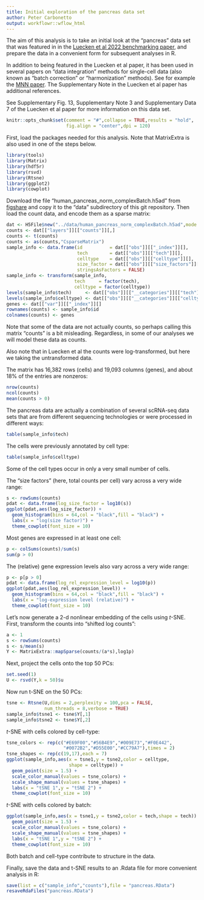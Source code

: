 ```yaml
---
title: Initial exploration of the pancreas data set
author: Peter Carbonetto
output: workflowr::wflow_html
---
```


The aim of this analysis is to take an initial look at the "pancreas"
data set that was featured in in the
[Luecken et al 2022 benchmarking paper][luecken-2022], and prepare the
data in a convenient form for subsequent analyses in R.

In addition to being featured in the Luecken et al paper, it has been
used in several papers on "data integration" methods for single-cell
data (also known as "batch correction" or "harmonization" methods).
See for example the [MNN paper][mnn-paper]. The Supplementary Note in the Luecken et al paper has additional references.

See Supplementary Fig. 13, Supplementary Note 3 and Supplementary Data
7 of the Luecken et al paper for more information on this data set.

```r
knitr::opts_chunk$set(comment = "#",collapse = TRUE,results = "hold",
                      fig.align = "center",dpi = 120)
```

First, load the packages needed for this analysis. Note that
MatrixExtra is also used in one of the steps below.

```r
library(tools)
library(Matrix)
library(hdf5r)
library(rsvd)
library(Rtsne)
library(ggplot2)
library(cowplot)
```

Download the file "human_pancreas_norm_complexBatch.h5ad" from
[figshare][figshare] and copy it to the "data" subdirectory of this
git repository. Then load the count data, and encode them as a sparse
matrix:

```r
dat <- H5File$new("../data/human_pancreas_norm_complexBatch.h5ad",mode = "r")
counts <- dat[["layers"]][["counts"]][,]
counts <- t(counts)
counts <- as(counts,"CsparseMatrix")
sample_info <- data.frame(id          = dat[["obs"]][["_index"]][],
                          tech        = dat[["obs"]][["tech"]][],
						  celltype    = dat[["obs"]][["celltype"]][],
						  size_factor = dat[["obs"]][["size_factors"]][],
                          stringsAsFactors = FALSE)
sample_info <- transform(sample_info,
                         tech     = factor(tech),
                         celltype = factor(celltype))
levels(sample_info$tech)     <- dat[["obs"]][["__categories"]][["tech"]][]
levels(sample_info$celltype) <- dat[["obs"]][["__categories"]][["celltype"]][]
genes <- dat[["var"]][["_index"]][]
rownames(counts) <- sample_info$id
colnames(counts) <- genes
```

Note that some of the data are not actually counts, so perhaps calling
this matrix "counts" is a bit misleading. Regardless, in some of our
analyses we will model these data as counts.

Also note that in Luecken et al the counts were log-transformed, but
here we taking the untransformed data.

The matrix has 16,382 rows (cells) and 19,093 columns (genes), and
about 18% of the entries are nonzeros:

```r
nrow(counts)
ncol(counts)
mean(counts > 0)
```

The pancreas data are actually a combination of several scRNA-seq data
sets that are from different sequencing technologies or were processed
in different ways:

```r
table(sample_info$tech)
```

The cells were previously annotated by cell type:

```r
table(sample_info$celltype)
```

Some of the cell types occur in only a very small number of cells.

The "size factors" (here, total counts per cell) vary across a very
wide range:

```r
s <- rowSums(counts)
pdat <- data.frame(log_size_factor = log10(s))
ggplot(pdat,aes(log_size_factor)) +
  geom_histogram(bins = 64,col = "black",fill = "black") +
  labs(x = "log(size factor)") +
  theme_cowplot(font_size = 10)
```

Most genes are expressed in at least one cell:

```r
p <- colSums(counts)/sum(s)
sum(p > 0)
```

The (relative) gene expression levels also vary across a very wide
range:

```r
p <- p[p > 0]
pdat <- data.frame(log_rel_expression_level = log10(p))
ggplot(pdat,aes(log_rel_expression_level)) +
  geom_histogram(bins = 64,col = "black",fill = "black") +
  labs(x = "log-expression level (relative)") +
  theme_cowplot(font_size = 10)
```

Let's now generate a 2-d nonlinear embedding of the cells using
*t*-SNE. First, transform the counts into "shifted log counts":

```r
a <- 1
s <- rowSums(counts)
s <- s/mean(s)
Y <- MatrixExtra::mapSparse(counts/(a*s),log1p)
```

Next, project the cells onto the top 50 PCs:

```r
set.seed(1)
U <- rsvd(Y,k = 50)$u
```

Now run t-SNE on the 50 PCs:

```r
tsne <- Rtsne(U,dims = 2,perplexity = 100,pca = FALSE,
              num_threads = 8,verbose = TRUE)
sample_info$tsne1 <- tsne$Y[,1]
sample_info$tsne2 <- tsne$Y[,2]
```

*t*-SNE with cells colored by cell-type:

```r
tsne_colors <- rep(c("#E69F00","#56B4E9","#009E73","#F0E442",
                     "#0072B2","#D55E00","#CC79A7"),times = 2)
tsne_shapes <- rep(c(19,17),each = 7)
ggplot(sample_info,aes(x = tsne1,y = tsne2,color = celltype,
                       shape = celltype)) +
  geom_point(size = 1.5) +
  scale_color_manual(values = tsne_colors) +
  scale_shape_manual(values = tsne_shapes) +
  labs(x = "tSNE 1",y = "tSNE 2") + 
  theme_cowplot(font_size = 10)
```

*t*-SNE with cells colored by batch:

```r
ggplot(sample_info,aes(x = tsne1,y = tsne2,color = tech,shape = tech)) +
  geom_point(size = 1.5) +
  scale_color_manual(values = tsne_colors) +
  scale_shape_manual(values = tsne_shapes) +
  labs(x = "tSNE 1",y = "tSNE 2") + 
  theme_cowplot(font_size = 10)
```

Both batch and cell-type contribute to structure in the data.

Finally, save the data and t-SNE results to an .Rdata file for more
convenient analysis in R:

```r
save(list = c("sample_info","counts"),file = "pancreas.RData")
resaveRdaFiles("pancreas.RData")
```

[figshare]: (https://figshare.com/articles/dataset/Benchmarking_atlas-level_data_integration_in_single-cell_genomics_-_integration_task_datasets_Immune_and_pancreas_/12420968)
[luecken-2022]: https://doi.org/10.1038/s41592-021-01336-8
[mnn-paper]: https://doi.org/10.1038/nbt.4091
